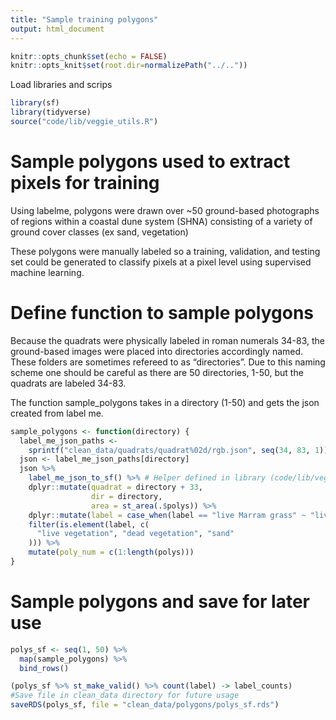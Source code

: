 ```yaml
---
title: "Sample training polygons"
output: html_document
---
```


```r
knitr::opts_chunk$set(echo = FALSE)
knitr::opts_knit$set(root.dir=normalizePath("../.."))
```

Load libraries and scrips
```r
library(sf)
library(tidyverse)
source("code/lib/veggie_utils.R")
```

# Sample polygons used to extract pixels for training

Using labelme, polygons were drawn over ~50 ground-based photographs of regions within a coastal dune system (SHNA) consisting of a variety of ground cover classes (ex sand, vegetation)

These polygons were manually labeled so a training, validation, and testing set could be generated to classify pixels
at a pixel level using supervised machine learning.


# Define function to sample polygons

Because the quadrats were physically labeled in roman numerals 34-83, the ground-based images were placed into
directories  accordingly named. These folders are sometimes refereed to as "directories". Due to this naming scheme one should be careful as there are 50 directories,
1-50, but the quadrats are labeled 34-83.

The function sample_polygons takes in a directory (1-50) and gets the json created from label me.

```r
sample_polygons <- function(directory) {
  label_me_json_paths <-
    sprintf("clean_data/quadrats/quadrat%02d/rgb.json", seq(34, 83, 1))
  json <- label_me_json_paths[directory]
  json %>%
    label_me_json_to_sf() %>% # Helper defined in library (code/lib/veggie_utils.R)
    dplyr::mutate(quadrat = directory + 33,
                  dir = directory,
                  area = st_area(.$polys)) %>%
    dplyr::mutate(label = case_when(label == "live Marram grass" ~ "live vegetation", TRUE ~ label)) %>%
    filter(is.element(label, c(
      "live vegetation", "dead vegetation", "sand"
    ))) %>%
    mutate(poly_num = c(1:length(polys)))
}
```

# Sample polygons and save for later use

```r
polys_sf <- seq(1, 50) %>%
  map(sample_polygons) %>%
  bind_rows()

(polys_sf %>% st_make_valid() %>% count(label) -> label_counts)
#Save file in clean_data directory for future usage
saveRDS(polys_sf, file = "clean_data/polygons/polys_sf.rds")
```

